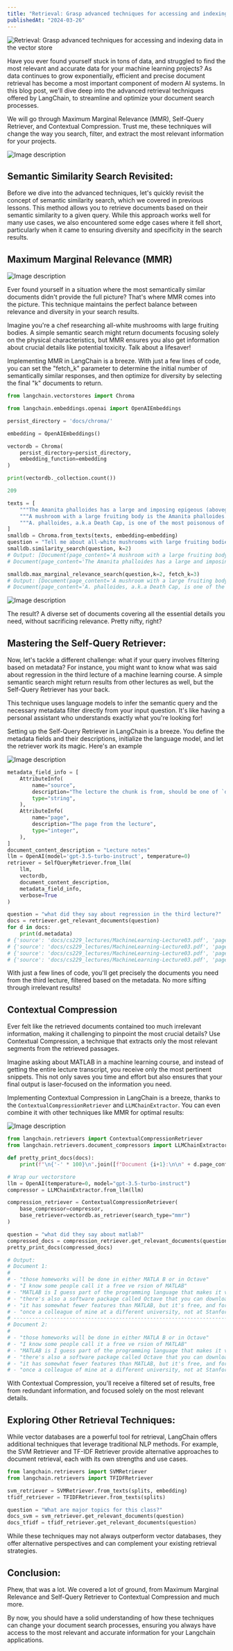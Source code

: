 ```yaml
---
title: "Retrieval: Grasp advanced techniques for accessing and indexing data in the vector store"
publishedAt: "2024-03-26"
---
```


![Retrieval: Grasp advanced techniques for accessing and indexing data in the vector store](https://dev-to-uploads.s3.amazonaws.com/uploads/articles/1k1vhu6131u72ima5g25.jpg)

Have you ever found yourself stuck in tons of data, and struggled to find the most relevant and accurate data for your machine learning projects? As data continues to grow exponentially, efficient and precise document retrieval has become a most important component of modern AI systems. In this blog post, we'll dive deep into the advanced retrieval techniques offered by LangChain, to streamline and optimize your document search processes.

We will go through Maximum Marginal Relevance (MMR), Self-Query Retriever, and Contextual Compression. Trust me, these techniques will change the way you search, filter, and extract the most relevant information for your projects.


![Image description](https://dev-to-uploads.s3.amazonaws.com/uploads/articles/dobobxuiujqdqo2qnnza.png)



## Semantic Similarity Search Revisited:

Before we dive into the advanced techniques, let's quickly revisit the concept of semantic similarity search, which we covered in previous lessons. This method allows you to retrieve documents based on their semantic similarity to a given query. While this approach works well for many use cases, we also encountered some edge cases where it fell short, particularly when it came to ensuring diversity and specificity in the search results.

## Maximum Marginal Relevance (MMR)


![Image description](https://dev-to-uploads.s3.amazonaws.com/uploads/articles/zj8rbnb60xeeksa0fht3.png)





Ever found yourself in a situation where the most semantically similar documents didn't provide the full picture? That's where MMR comes into the picture. This technique maintains the perfect balance between relevance and diversity in your search results.

Imagine you're a chef researching all-white mushrooms with large fruiting bodies. A simple semantic search might return documents focusing solely on the physical characteristics, but MMR ensures you also get information about crucial details like potential toxicity. Talk about a lifesaver!

Implementing MMR in LangChain is a breeze. With just a few lines of code, you can set the "fetch\_k" parameter to determine the initial number of semantically similar responses, and then optimize for diversity by selecting the final "k" documents to return.

```python
from langchain.vectorstores import Chroma

from langchain.embeddings.openai import OpenAIEmbeddings

persist_directory = 'docs/chroma/'

embedding = OpenAIEmbeddings()

vectordb = Chroma(
    persist_directory=persist_directory,
    embedding_function=embedding
)

print(vectordb._collection.count())

209

texts = [
    """The Amanita phalloides has a large and imposing epigeous (aboveground) fruiting body (basidiocarp).""",
    """A mushroom with a large fruiting body is the Amanita phalloides. Some varieties are all-white.""",
    """A. phalloides, a.k.a Death Cap, is one of the most poisonous of all known mushrooms.""",
]
smalldb = Chroma.from_texts(texts, embedding=embedding)
question = "Tell me about all-white mushrooms with large fruiting bodies"
smalldb.similarity_search(question, k=2)
# Output: [Document(page_content='A mushroom with a large fruiting body is the Amanita phalloides. Some varieties are all-white.', metadata={}),
# Document(page_content='The Amanita phalloides has a large and imposing epigeous (aboveground) fruiting body (basidiocarp).', metadata={})]

smalldb.max_marginal_relevance_search(question,k=2, fetch_k=3)
# Output: [Document(page_content='A mushroom with a large fruiting body is the Amanita phalloides. Some varieties are all-white.', metadata={}),
# Document(page_content='A. phalloides, a.k.a Death Cap, is one of the most poisonous of all known mushrooms.', metadata={})]
```



![Image description](https://dev-to-uploads.s3.amazonaws.com/uploads/articles/7gcc99aufhhihwfy4qm7.png)





The result? A diverse set of documents covering all the essential details you need, without sacrificing relevance. Pretty nifty, right?

## Mastering the Self-Query Retriever:

Now, let's tackle a different challenge: what if your query involves filtering based on metadata? For instance, you might want to know what was said about regression in the third lecture of a machine learning course. A simple semantic search might return results from other lectures as well, but the Self-Query Retriever has your back.

This technique uses language models to infer the semantic query and the necessary metadata filter directly from your input question. It's like having a personal assistant who understands exactly what you're looking for!

Setting up the Self-Query Retriever in LangChain is a breeze. You define the metadata fields and their descriptions, initialize the language model, and let the retriever work its magic. Here's an example



![Image description](https://dev-to-uploads.s3.amazonaws.com/uploads/articles/gk2latpus2wxtkqbhikp.png)





```python
metadata_field_info = [
    AttributeInfo(
        name="source",
        description="The lecture the chunk is from, should be one of `docs/cs229_lectures/MachineLearning-Lecture01.pdf`, `docs/cs229_lectures/MachineLearning-Lecture02.pdf`, or `docs/cs229_lectures/MachineLearning-Lecture03.pdf`",
        type="string",
    ),
    AttributeInfo(
        name="page",
        description="The page from the lecture",
        type="integer",
    ),
]
document_content_description = "Lecture notes"
llm = OpenAI(model='gpt-3.5-turbo-instruct', temperature=0)
retriever = SelfQueryRetriever.from_llm(
    llm,
    vectordb,
    document_content_description,
    metadata_field_info,
    verbose=True
)

question = "what did they say about regression in the third lecture?"
docs = retriever.get_relevant_documents(question)
for d in docs:
    print(d.metadata)
# {'source': 'docs/cs229_lectures/MachineLearning-Lecture03.pdf', 'page': 14}
# {'source': 'docs/cs229_lectures/MachineLearning-Lecture03.pdf', 'page': 0}
# {'source': 'docs/cs229_lectures/MachineLearning-Lecture03.pdf', 'page': 10}
# {'source': 'docs/cs229_lectures/MachineLearning-Lecture03.pdf', 'page': 10}
```

With just a few lines of code, you'll get precisely the documents you need from the third lecture, filtered based on the metadata. No more sifting through irrelevant results!

## Contextual Compression

Ever felt like the retrieved documents contained too much irrelevant information, making it challenging to pinpoint the most crucial details? Use Contextual Compression, a technique that extracts only the most relevant segments from the retrieved passages.

Imagine asking about MATLAB in a machine learning course, and instead of getting the entire lecture transcript, you receive only the most pertinent snippets. This not only saves you time and effort but also ensures that your final output is laser-focused on the information you need.

Implementing Contextual Compression in LangChain is a breeze, thanks to the `ContextualCompressionRetriever` and `LLMChainExtractor`. You can even combine it with other techniques like MMR for optimal results:



![Image description](https://dev-to-uploads.s3.amazonaws.com/uploads/articles/j58hobavm3xznnxf6emo.png)





```python
from langchain.retrievers import ContextualCompressionRetriever
from langchain.retrievers.document_compressors import LLMChainExtractor

def pretty_print_docs(docs):
    print(f"\n{'-' * 100}\n".join([f"Document {i+1}:\n\n" + d.page_content for i, d in enumerate(docs)]))

# Wrap our vectorstore
llm = OpenAI(temperature=0, model="gpt-3.5-turbo-instruct")
compressor = LLMChainExtractor.from_llm(llm)

compression_retriever = ContextualCompressionRetriever(
    base_compressor=compressor,
    base_retriever=vectordb.as_retriever(search_type="mmr")
)

question = "what did they say about matlab?"
compressed_docs = compression_retriever.get_relevant_documents(question)
pretty_print_docs(compressed_docs)

# Output:
# Document 1:
# 
# - "those homeworks will be done in either MATLA B or in Octave"
# - "I know some people call it a free ve rsion of MATLAB"
# - "MATLAB is I guess part of the programming language that makes it very easy to write codes using matrices, to write code for numerical routines, to move data around, to plot data."
# - "there's also a software package called Octave that you can download for free off the Internet."
# - "it has somewhat fewer features than MATLAB, but it's free, and for the purposes of this class, it will work for just about everything."
# - "once a colleague of mine at a different university, not at Stanford, actually teaches another machine learning course."
# ----------------------------------------------------------------------------------------------------
# Document 2:
# 
# - "those homeworks will be done in either MATLA B or in Octave"
# - "I know some people call it a free ve rsion of MATLAB"
# - "MATLAB is I guess part of the programming language that makes it very easy to write codes using matrices, to write code for numerical routines, to move data around, to plot data."
# - "there's also a software package called Octave that you can download for free off the Internet."
# - "it has somewhat fewer features than MATLAB, but it's free, and for the purposes of this class, it will work for just about everything."
# - "once a colleague of mine at a different university, not at Stanford, actually teaches another machine learning course."
```

With Contextual Compression, you'll receive a filtered set of results, free from redundant information, and focused solely on the most relevant details.

## Exploring Other Retrieval Techniques:

While vector databases are a powerful tool for retrieval, LangChain offers additional techniques that leverage traditional NLP methods. For example, the SVM Retriever and TF-IDF Retriever provide alternative approaches to document retrieval, each with its own strengths and use cases.

```python
from langchain.retrievers import SVMRetriever
from langchain.retrievers import TFIDFRetriever

svm_retriever = SVMRetriever.from_texts(splits, embedding)
tfidf_retriever = TFIDFRetriever.from_texts(splits)

question = "What are major topics for this class?"
docs_svm = svm_retriever.get_relevant_documents(question)
docs_tfidf = tfidf_retriever.get_relevant_documents(question)
```

While these techniques may not always outperform vector databases, they offer alternative perspectives and can complement your existing retrieval strategies.

## Conclusion:

Phew, that was a lot. We covered a lot of ground, from Maximum Marginal Relevance and Self-Query Retriever to Contextual Compression and much more.

By now, you should have a solid understanding of how these techniques can change your document search processes, ensuring you always have access to the most relevant and accurate information for your Langchain applications.